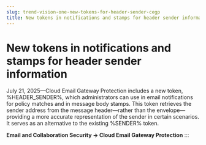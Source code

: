 ```yaml
---
slug: trend-vision-one-new-tokens-for-header-sender-cegp
title: New tokens in notifications and stamps for header sender information
---
```

# New tokens in notifications and stamps for header sender information

July 21, 2025—Cloud Email Gateway Protection includes a new token, %HEADER_SENDER%, which administrators can use in email notifications for policy matches and in message body stamps. This token retrieves the sender address from the message header—rather than the envelope—providing a more accurate representation of the sender in certain scenarios. It serves as an alternative to the existing %SENDER% token.

**Email and Collaboration Security → Cloud Email Gateway Protection**
:::
